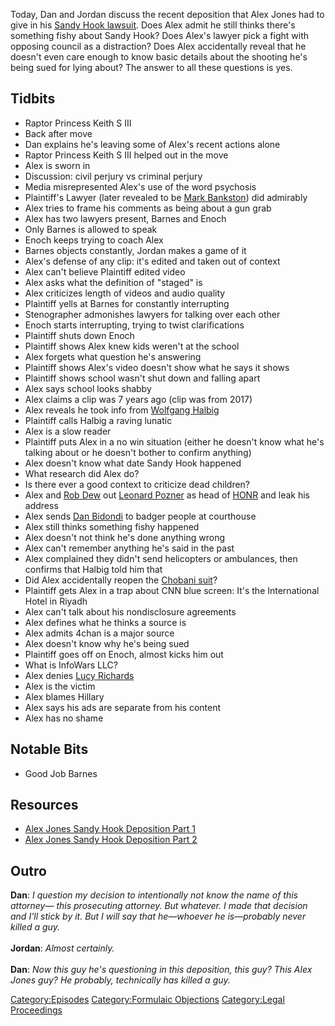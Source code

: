 {{DEFAULTSORT:
    #_EPISODE_0279:Formulaic Objections
}}{{Episode
    | title           = Formulaic Objections
    | caption         = [https://knowledgefight.libsyn.com/knowledge-fight-formulaic-objections Listen to this episode on Libsyn]
    | episodeNumber   = 279
    | length          = 02:24:15
    | airDate         = April 3, 2019
    | episodeType     = [[:Category:Formulaic Objections|Formulaic Objections]]
    | hosts           = [[Dan Friesen]], [[Jordan Holmes]]
    | appearance      = [[Raptor Princess Keith S III]], [[Robert Barnes]], [[Mark Enoch]], [[Rob Dew]], [[Dan Bidondi]], [[Plaintiff's Lawyer]], [[Stenographer]], [[Wolfgang Halbig]], [[Leo Posner]], [[Lucy Richards]]
    | oocDrop         = I talked to the FBI hostage rescue team in Vegas
    | question        = ''How are we on Move-Watch 2019?''
    | previousEpisode = [[278: January 3, 2013]]
    | nextEpisode     = [[280: Raptor Weddings and Sardinian Spiders]]
}}

{{Stub}}

Today, Dan and Jordan discuss the recent deposition that Alex Jones had to give in his [[Texas Sandy Hook Lawsuit (Heslin v. Jones)|Sandy Hook lawsuit]]. Does Alex admit he still thinks there's something fishy about Sandy Hook? Does Alex's lawyer pick a fight with opposing council as a distraction? Does Alex accidentally reveal that he doesn't even care enough to know basic details about the shooting he's being sued for lying about? The answer to all these questions is yes.

==Tidbits==

*Raptor Princess Keith S III
*Back after move
*Dan explains he's leaving some of Alex's recent actions alone
*Raptor Princess Keith S III helped out in the move
*Alex is sworn in
*Discussion: civil perjury vs criminal perjury
*Media misrepresented Alex's use of the word psychosis
*Plaintiff's Lawyer (later revealed to be [[Mark Bankston]]) did admirably
*Alex tries to frame his comments as being about a gun grab
*Alex has two lawyers present, Barnes and Enoch
*Only Barnes is allowed to speak
*Enoch keeps trying to coach Alex
*Barnes objects constantly, Jordan makes a game of it
*Alex's defense of any clip: it's edited and taken out of context
*Alex can't believe Plaintiff edited video
*Alex asks what the definition of "staged" is
*Alex criticizes length of videos and audio quality
*Plaintiff yells at Barnes for constantly interrupting
*Stenographer admonishes lawyers for talking over each other
*Enoch starts interrupting, trying to twist clarifications
*Plaintiff shuts down Enoch
*Plaintiff shows Alex knew kids weren't at the school
*Alex forgets what question he's answering
*Plaintiff shows Alex's video doesn't show what he says it shows
*Plaintiff shows school wasn't shut down and falling apart
*Alex says school looks shabby
*Alex claims a clip was 7 years ago (clip was from 2017)
*Alex reveals he took info from [[Wolfgang Halbig]]
*Plaintiff calls Halbig a raving lunatic
*Alex is a slow reader
*Plaintiff puts Alex in a no win situation (either he doesn't know what he's talking about or he doesn't bother to confirm anything)
*Alex doesn't know what date Sandy Hook happened
*What research did Alex do?
*Is there ever a good context to criticize dead children?
*Alex and [[Rob Dew]] out [[Leonard Pozner|Leonard Pozner]] as head of [[HONR]] and leak his address
*Alex sends [[Dan Bidondi]] to badger people at courthouse
*Alex still thinks something fishy happened
*Alex doesn't not think he's done anything wrong
*Alex can't remember anything he's said in the past
*Alex complained they didn't send helicopters or ambulances, then confirms that Halbig told him that
*Did Alex accidentally reopen the [[Chobani v. Jones|Chobani suit]]?
*Plaintiff gets Alex in a trap about CNN blue screen: It's the International Hotel in Riyadh
*Alex can't talk about his nondisclosure agreements
*Alex defines what he thinks a source is
*Alex admits 4chan is a major source
*Alex doesn't know why he's being sued
*Plaintiff goes off on Enoch, almost kicks him out
*What is InfoWars LLC?
*Alex denies [[Lucy Richards]]
*Alex is the victim
*Alex blames Hillary
*Alex says his ads are separate from his content
*Alex has no shame

==Notable Bits==

*Good Job Barnes

==Resources==

*[https://www.youtube.com/watch?v=I7siWJ86g40 Alex Jones Sandy Hook Deposition Part 1]
*[https://www.youtube.com/watch?v=XES-AydpIoc Alex Jones Sandy Hook Deposition Part 2]

== Outro==

'''Dan''': ''I question my decision to intentionally not know the name of this attorney— this prosecuting attorney. But whatever. I made that decision and I'll stick by it. But I will say that he—whoever he is—probably never killed a guy.''<br><br>'''Jordan''': ''Almost certainly.''<br><br>'''Dan''': ''Now this guy he's questioning in this deposition, this guy? This Alex Jones guy? He probably, technically has killed a guy.''

[[Category:Episodes]]
[[Category:Formulaic Objections]]
[[Category:Legal Proceedings]]
